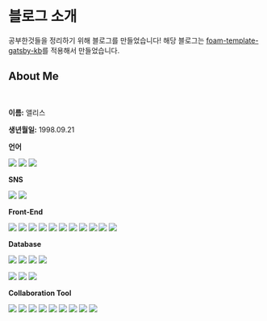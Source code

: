 # 블로그 소개

공부한것들을 정리하기 위해 블로그를 만들었습니다! 해당 블로그는 [foam-template-gatsby-kb](https://github.com/hikerpig/foam-template-gatsby-kb)를 적용해서 만들었습니다. 

## About Me 
<br />

**이름:** 앨리스 

**생년월일:** 1998.09.21

**언어**

<img src="https://img.shields.io/badge/%F0%9F%87%B0%F0%9F%87%B7%20Korean-lightgrey.svg">
    <img src="https://img.shields.io/badge/%F0%9F%87%A8%F0%9F%87%B3%20Chinese-lightgrey.svg">
    <img src="https://img.shields.io/badge/%F0%9F%87%AC%F0%9F%87%A7%20English-lightgrey.svg">

**SNS**

[<img src="https://img.shields.io/badge/Twitter-1DA1F2?style=flat-square&logo=TWITTER&logoColor=white"/>](https://twitter.com/aliceislazy1)
[<img src="https://img.shields.io/badge/LinkedIn-0A66C2?style=flat-square&logo=LINKEDIN&logoColor=white"/>](https://www.linkedin.com/in/jae-yeon-park/)

**Front-End**

<img src="https://img.shields.io/badge/HTML5-E34F26?style=flat-square&logo=HTML5&logoColor=white">
<img src="https://img.shields.io/badge/CSS3-1572B6?style=flat-square&logo=CSS3&logoColor=white">
<img src="https://img.shields.io/badge/JavaScript-F7DF1E?style=flat-square&logo=JavaScript&logoColor=black">
<img src="https://img.shields.io/badge/TypeScript-3178C6?style=flat-square&logo=TypeScript&logoColor=white">

<img src="https://img.shields.io/badge/React-61DAFB?style=flat-square&logo=React&logoColor=black">
<img src="https://img.shields.io/badge/Svelte-FF3E00?style=flat-square&logo=Svelte&logoColor=white">
<img src="https://img.shields.io/badge/Next.js-000000?style=flat-square&logo=Next.js&logoColor=white">
<img src="https://img.shields.io/badge/Vercel-000000?style=flat-square&logo=Vercel&logoColor=white">

<img src="https://img.shields.io/badge/styled--components-DB7093?style=flat-square&logo=styled-components&logoColor=white">
<img src="https://img.shields.io/badge/Tailwind CSS-06B6D4?style=flat-square&logo=tailwind css&logoColor=white">

<img src="https://img.shields.io/badge/Storybook-FF4785?style=flat-square&logo=Storybook&logoColor=white">

**Database**

<img src="https://img.shields.io/badge/Python-3776AB
?style=flat-square&logo=Python&logoColor=white">
<img src="https://img.shields.io/badge/Jupyter-F37626?style=flat-square&logo=Jupyter&logoColor=white">
<img src="https://img.shields.io/badge/Pandas-150458
?style=flat-square&logo=Pandas&logoColor=white">
<img src="https://img.shields.io/badge/Selenium-43B02A
?style=flat-square&logo=Selenium&logoColor=white">

<img src="https://img.shields.io/badge/MySQL-4479A1?style=flat-square&logo=MySQL&logoColor=white">
<img src="https://img.shields.io/badge/MSSQL-CC2927?style=flat-square&logo=Microsoft SQL Server&logoColor=white">
<img src="https://img.shields.io/badge/MongoDB-47A248?style=flat-square&logo=MongoDB&logoColor=white">

**Collaboration Tool**

<img src="https://img.shields.io/badge/Git-F05032?style=flat-square&logo=Git&logoColor=white">
<img src="https://img.shields.io/badge/GitHub-181717?style=flat-square&logo=GitHub&logoColor=white">
<img src="https://img.shields.io/badge/GitLab-FC6D26?style=flat-square&logo=GitLab&logoColor=white">

<img src="https://img.shields.io/badge/Notion-000000?style=flat-square&logo=Notion&logoColor=white">
<img src="https://img.shields.io/badge/Confluence-172B4D?style=flat-square&logo=Confluence&logoColor=white">

<img src="https://img.shields.io/badge/Asana-273347?style=flat-square&logo=Asana&logoColor=white">
<img src="https://img.shields.io/badge/Jira-0052CC?style=flat-square&logo=Jira&logoColor=white">

<img src="https://img.shields.io/badge/Slack-4A154B?style=flat-square&logo=Slack&logoColor=white">
<img src="https://img.shields.io/badge/Discord-5865F2?style=flat-square&logo=Discord&logoColor=white">









